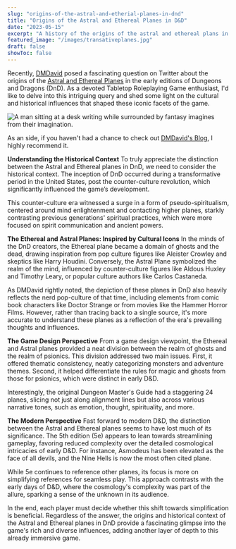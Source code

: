 ```yaml
---
slug: "origins-of-the-astral-and-etherial-planes-in-dnd"
title: "Origins of the Astral and Ethereal Planes in D&D"
date: "2023-05-15"
excerpt: "A history of the origins of the astral and ethereal plans in DnD and why they exist."
featured_image: "/images/transativeplanes.jpg"
draft: false
showToc: false
---
```


Recently, [DMDavid](https://twitter.com/dmdavidblog/status/1658104726297165830) posed a fascinating question on Twitter about the origins of the [Astral and Ethereal Planes](https://www.dndbeyond.com/sources/basic-rules/appendix-d-the-planes-of-existence#TransitivePlanes) in the early editions of Dungeons and Dragons (DnD). As a devoted Tabletop Roleplaying Game enthusiast, I'd like to delve into this intriguing query and shed some light on the cultural and historical influences that shaped these iconic facets of the game.

![A man sitting at a desk writing while surrounded by fantasy imagines from their imagination.](/images/transativeplanes.jpg)

As an side, if you haven't had a chance to check out [DMDavid's Blog](https://dmdavid.com/), I highly recommend it.

**Understanding the Historical Context**
To truly appreciate the distinction between the Astral and Ethereal planes in DnD, we need to consider the historical context. The inception of DnD occurred during a transformative period in the United States, post the counter-culture revolution, which significantly influenced the game’s development.

This counter-culture era witnessed a surge in a form of pseudo-spiritualism, centered around mind enlightenment and contacting higher planes, starkly contrasting previous generations' spiritual practices, which were more focused on spirit communication and ancient powers.

**The Ethereal and Astral Planes: Inspired by Cultural Icons**
In the minds of the DnD creators, the Ethereal plane became a domain of ghosts and the dead, drawing inspiration from pop culture figures like Aleister Crowley and skeptics like Harry Houdini. Conversely, the Astral Plane symbolized the realm of the mind, influenced by counter-culture figures like Aldous Huxley and Timothy Leary, or popular culture authors like Carlos Castaneda.

As DMDavid rightly noted, the depiction of these planes in DnD also heavily reflects the nerd pop-culture of that time, including elements from comic book characters like Doctor Strange or from movies like the Hammer Horror Films. However, rather than tracing back to a single source, it's more accurate to understand these planes as a reflection of the era's prevailing thoughts and influences.

**The Game Design Perspective**
From a game design viewpoint, the Ethereal and Astral planes provided a neat division between the realm of ghosts and the realm of psionics. This division addressed two main issues. First, it offered thematic consistency, neatly categorizing monsters and adventure themes. Second, it helped differentiate the rules for magic and ghosts from those for psionics, which were distinct in early D&D.

Interestingly, the original Dungeon Master's Guide had a staggering 24 planes, slicing not just along alignment lines but also across various narrative tones, such as emotion, thought, spirituality, and more.

**The Modern Perspective**
Fast forward to modern D&D, the distinction between the Astral and Ethereal planes seems to have lost much of its significance. The 5th edition (5e) appears to lean towards streamlining gameplay, favoring reduced complexity over the detailed cosmological intricacies of early D&D. For instance, Asmodeus has been elevated as the face of all devils, and the Nine Hells is now the most often cited plane.

While 5e continues to reference other planes, its focus is more on simplifying references for seamless play. This approach contrasts with the early days of D&D, where the cosmology's complexity was part of the allure, sparking a sense of the unknown in its audience.

In the end, each player must decide whether this shift towards simplification is beneficial. Regardless of the answer, the origins and historical context of the Astral and Ethereal planes in DnD provide a fascinating glimpse into the game's rich and diverse influences, adding another layer of depth to this already immersive game.